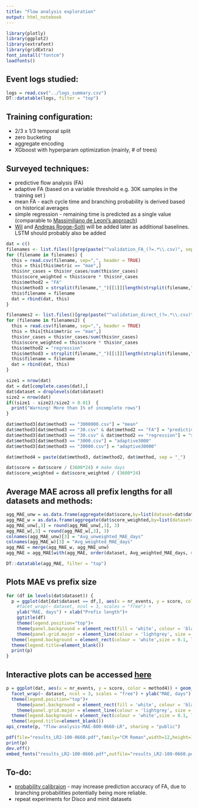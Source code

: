 ```yaml
---
title: "Flow analysis exploration"
output: html_notebook
---
```


```r
library(plotly)
library(ggplot2)
library(extrafont)
library(gridExtra)
font_install("fontcm")
loadfonts()
```


## Event logs studied:

```r
logs = read.csv("../logs_summary.csv")
DT::datatable(logs, filter = "top")
```
## Training configuration:

* 2/3 x 1/3 temporal split
* zero bucketing
* aggregate encoding
* XGboost with hyperparam optimization (mainly, # of trees)


## Surveyed techniques:

* predictive flow analysis (FA)
* adaptive FA (based on a variable threshold e.g. 30K samples in the training set )
* mean FA - each cycle time and branching probability is derived based on historical averages
* simple regression - remaining time is predicted as a single value (comparable to [Massimiliano de Leoni's approach](http://www.sciencedirect.com/science/article/pii/S0306437915001313))
* [Wil](https://www.researchgate.net/publication/220503961_Time_prediction_based_on_process_mining) and [Andreas Rogge-Solti](https://link.springer.com/chapter/10.1007/978-3-642-45005-1_27) will be added later as additional baselines. LSTM should probably also be added


```r
dat = c()
filenames <- list.files()[grep(paste("^validation_FA_(?=.*\\.csv)", sep=''), list.files(), perl=TRUE)]
for (filename in filenames) {
  this = read.csv(filename, sep=",", header = TRUE)
  this = this[this$metric == "mae",]
  this$nr_cases = this$nr_cases/sum(this$nr_cases)
  this$score_weighted = this$score * this$nr_cases
  this$method2 = "FA"
  this$method3 = strsplit(filename,"_")[[1]][length(strsplit(filename,"_")[[1]])]
  this$filename = filename
  dat = rbind(dat, this)
}
```


```r
filenames2 <- list.files()[grep(paste("^validation_direct_(?=.*\\.csv)", sep=''), list.files(), perl=TRUE)]
for (filename in filenames2) {
  this = read.csv(filename, sep=",", header = TRUE)
  this = this[this$metric == "mae",]
  this$nr_cases = this$nr_cases/sum(this$nr_cases)
  this$score_weighted = this$score * this$nr_cases
  this$method2 = "regression"
  this$method3 = strsplit(filename,"_")[[1]][length(strsplit(filename,"_")[[1]])]
  this$filename = filename
  dat = rbind(dat, this)
}

```

```r
size1 = nrow(dat)
dat = dat[complete.cases(dat),]
dat$dataset = droplevels(dat$dataset)
size2 = nrow(dat)
if((size1 - size2)/size2 > 0.01)  {
  print("Warning! More than 1% of incomplete rows")
}
```

```r
dat$method3[dat$method3 == "3000000.csv"] = "mean"
dat$method3[dat$method3 == "30.csv" & dat$method2 == "FA"] = "predictive"
dat$method3[dat$method3 == "30.csv" & dat$method2 == "regression"] = "simple"
dat$method3[dat$method3 == "3000.csv"] = "adaptive3000"
dat$method3[dat$method3 == "30000.csv"] = "adaptive30000"

dat$method4 = paste(dat$method3, dat$method2, dat$method, sep = "_")
```


```r
dat$score = dat$score / (3600*24) # make days
dat$score_weighted = dat$score_weighted / (3600*24)
```

## Average MAE across all prefix lengths for all datasets and methods:
```r
agg_MAE_unw = as.data.frame(aggregate(dat$score,by=list(dataset=dat$dataset, method=dat$method4), mean))
agg_MAE_w = as.data.frame(aggregate(dat$score_weighted,by=list(dataset=dat$dataset, method=dat$method4), sum))
agg_MAE_unw[,3] = round(agg_MAE_unw[,3], 3)
agg_MAE_w[,3] = round(agg_MAE_w[,3], 3)
colnames(agg_MAE_unw)[3] = "Avg_unweighted_MAE_days"
colnames(agg_MAE_w)[3] = "Avg_weighted_MAE_days"
agg_MAE = merge(agg_MAE_w, agg_MAE_unw)
agg_MAE = agg_MAE[with(agg_MAE, order(dataset, Avg_weighted_MAE_days, method = "radix")), ]

DT::datatable(agg_MAE, filter = "top")
```

## Plots MAE vs prefix size
```r
for (df in levels(dat$dataset)) {
  p = ggplot(dat[dat$dataset == df,], aes(x = nr_events, y = score, color = method4)) + geom_point() + geom_line() + 
    #facet_wrap(~ dataset, ncol = 3, scales = "free") + 
    ylab("MAE, days") + xlab("Prefix length")+
    ggtitle(df)
    theme(legend.position="top")+
    theme(panel.background = element_rect(fill = 'white', colour = 'black',size=0.5)) + 
    theme(panel.grid.major = element_line(colour = 'lightgrey', size = 0.3))+
  theme(legend.background = element_rect(colour = 'white',size = 0.1, linetype='solid'))+
  theme(legend.title=element_blank())
  print(p)
}
```
## Interactive plots can be accessed [here](https://plot.ly/~verenich/91/)
```r
p = ggplot(dat, aes(x = nr_events, y = score, color = method4)) + geom_point() + geom_line() + 
  facet_wrap(~ dataset, ncol = 3, scales = "free") + ylab("MAE, days") + xlab("Prefix length")+
  theme(legend.position="top")+
    theme(panel.background = element_rect(fill = 'white', colour = 'black',size=0.5)) + 
    theme(panel.grid.major = element_line(colour = 'lightgrey', size = 0.3))+
  theme(legend.background = element_rect(colour = 'white',size = 0.1, linetype='solid'))+
  theme(legend.title=element_blank())
api_create(p, "flow-analysis-MAE-800-0660-LR", sharing = "public")
```

```r
pdf(file="results_LR2-100-0660.pdf",family="CM Roman",width=12,height=10)
print(p)
dev.off()
embed_fonts("results_LR2-100-0660.pdf",outfile="results_LR2-100-0660.pdf")
```
## To-do:

* [probability calibraion](http://scikit-learn.org/stable/auto_examples/calibration/plot_calibration.html) - may increase prediction accuracy of FA, due to branching probabilities potentially being more reliable.
* repeat experiments for Disco and minit datasets
